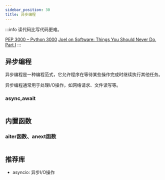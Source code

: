```yaml
---
sidebar_position: 30
title: 异步编程
---
```


:::info
读代码比写代码更难。

[PEP 3000 – Python 3000](https://peps.python.org/pep-3000/)
[Joel on Software: Things You Should Never Do, Part I](https://www.joelonsoftware.com/2000/04/06/things-you-should-never-do-part-i/)
:::

## 异步编程

异步编程是一种编程范式，它允许程序在等待某些操作完成时继续执行其他任务。

异步编程通常用于处理I/O操作，如网络请求、文件读写等。

### async,await

```python showLineNumbers

```

## 内置函数

### aiter函数、anext函数

```python showLineNumbers

```


## 推荐库

- asyncio: 异步I/O操作



